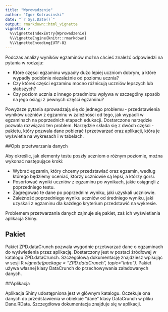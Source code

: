 ```yaml
---
title: "Wprowadzenie"
author: "Igor Kotrasinski"
date: "`r Sys.Date()`"
output: rmarkdown::html_vignette
vignette: >
  %\VignetteIndexEntry{Wprowadzenie}
  %\VignetteEngine{knitr::rmarkdown}
  %\VignetteEncoding{UTF-8}
---
```


Podczas analizy wyników egzaminów można chcieć znaleźć odpowiedzi na pytania w rodzaju:

* Które części egzaminu wypadły dużo lepiej uczniom dobrym, a które wypadły podobnie niezależnie od poziomu ucznia?
* Czy któreś części egzaminu mocno różnicują uczniów lepszych lub słabszych?
* Czy poziom ucznia z innego przedmiotu wpływa w szczególny sposób na jego osiągi z pewnych części egzaminu?

Powyższe pytania sprowadzają się do jednego problemu - przedstawienia wyników uczniów z egzaminu
w zależności od tego, jak wypadli w egzaminach na poprzednich etapach edukacji. Dostarczone narzędzie
pozwala rozwiązać ten problem. Narzędzie składa się z dwóch części - pakietu, który pozwala dane pobierać
i przetwarzać oraz aplikacji, która je wyświetla na wykresach i w tabelach.

##Opis przetwarzania danych

Aby określic, jak elementy testu poszły uczniom o różnym poziomie, można wykonać następujące kroki:

* Wybrać egzamin, który chcemy przedstawiać oraz egzamin, według którego będziemy oceniać, którzy uczniowie są lepsi, a którzy gorsi.
* Posortować wyniki uczniów z egzaminu po wynikach, jakie osiągnęli z poprzedniego testu.
* Zagregować te dane po poprzednim wyniku, jaki uzyskali uczniowie.
* Zależność poprzedniego wyniku uczniów od średniego wyniku, jaki uzyskali z egzaminu dla każdego kryterium przedstawić na wykresie.

Problemem przetwarzania danych zajmuje się pakiet, zaś ich wyświetlania aplikacja Shiny.

## Pakiet

Pakiet ZPD.dataCrunch pozwala wygodnie przetwarzać dane o egzaminach do wyświetlenia przez aplikację.
Dostarczony jest w postaci źródłowej w katalogu ZPD.dataCrunch. Szczegółową dokumentację znajdziesz
wpisując w sesji R *vignette(package = "ZPD.dataCrunch", topic="Intro")*. Pakiet używa własnej klasy
DataCrunch do przechowywania załadowanych danych.

##Aplikacja

Aplikacja Shiny udostępniona jest w głównym katalogu. Oczekuje ona danych do przedstawienia w obiekcie
"dane" klasy DataCrunch w pliku Dane.RData. Szczegółowa dokumentacja znajduje się w aplikacji.

